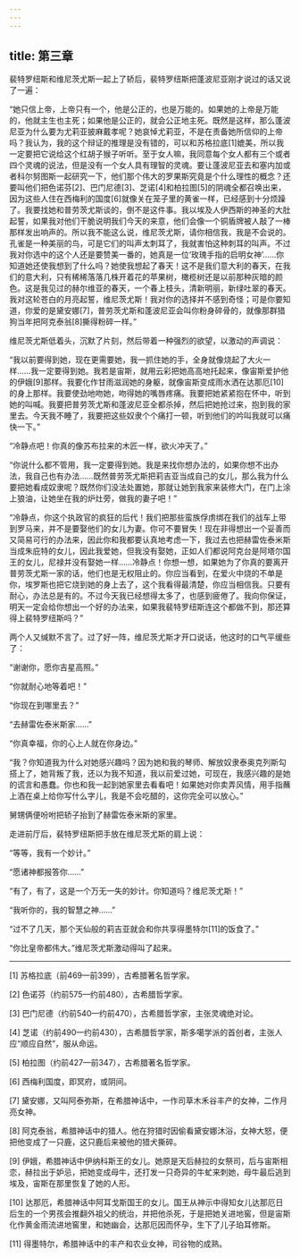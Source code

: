```yaml
---
---
---
```

title: 第三章
---




裴特罗纽斯和维尼茨尤斯一起上了轿后，裴特罗纽斯把蓬波尼亚刚才说过的话又说了一遍：

“她只信上帝，上帝只有一个，他是公正的，也是万能的。如果她的上帝是万能的，他就主生也主死；如果他是公正的，就会公正地主死。既然是这样，那么蓬波尼亚为什么要为尤莉亚披麻戴孝呢？她哀悼尤莉亚，不是在责备她所信仰的上帝吗？我认为，我的这个辩证的推理是没有错的，可以和苏格拉底[1]媲美，所以我一定要把它说给这个红胡子猴子听听。至于女人嘛，我同意每个女人都有三个或者四个灵魂的说法，但是没有一个女人具有理智的灵魂。要让蓬波尼亚去和塞内加或者科尔努图斯一起研究一下，他们那个伟大的罗果斯究竟是个什么理性的概念？还要叫他们把色诺芬[2]、巴门尼德[3]、芝诺[4]和柏拉图[5]的阴魂全都召唤出来，因为这些人住在西梅利的国度[6]就像关在笼子里的黄雀一样，已经感到十分烦躁了。我要找她和普劳茨尤斯谈的，倒不是这件事。我以埃及人伊西斯的神圣的大肚起誓，如果我对他们干脆说明我们今天的来意，他们会像一个铜盾牌被人敲了一棒那样发出响声的。所以我不能这么说，维尼茨尤斯，请你相信我，我是不会说的。孔雀是一种美丽的鸟，可是它们的叫声太刺耳了，我就害怕这种刺耳的叫声。不过我对你选中的这个人还是要赞美一番的，她真是一位‘玫瑰手指的启明女神’……你知道她还使我想到了什么吗？她使我想起了春天！这不是我们意大利的春天，在我们的意大利，只有稀稀落落几株开着花的苹果树，橄榄树还是以前那种灰暗的颜色。这是我见过的赫尔维亚的春天，一个春上枝头，清新明丽，新绿吐翠的春天。我对这轮苍白的月亮起誓，维尼茨尤斯！我对你的选择并不感到奇怪；可是你要知道，你爱的是黛安娜[7]，普劳茨尤斯和蓬波尼亚会叫你粉身碎骨的，就像那群猎狗当年把阿克泰翁[8]撕得粉碎一样。”

维尼茨尤斯低着头，沉默了片刻，然后带着一种强烈的欲望，以激动的声调说：

“我以前要得到她，现在更需要她，我一抓住她的手，全身就像烧起了大火一样……我一定要得到她。我若是宙斯，就用云彩把她高高地托起来，像宙斯爱护他的伊娥[9]那样。我要化作甘雨滋润她的身躯，就像宙斯变成雨水洒在达那厄[10]的身上那样。我要使劲地吻她，吻得她的嘴唇疼痛。我要把她紧紧抱在怀中，听到她的叫喊。我要把普劳茨尤斯和蓬波尼亚全都杀掉，然后把她抢过来，抱到我的家里去。今天我不睡了，我要把这些奴隶个个痛打一顿，听到他们的吟叫我就可以痛快一下。”

“冷静点吧！你真的像苏布拉来的木匠一样，欲火冲天了。”

“你说什么都不管用，我一定要得到她。我是来找你想办法的，如果你想不出办法，我自己也有办法……既然普劳茨尤斯把莉吉亚当成自己的女儿，那么我为什么要把她看成奴隶呢？既然你们没法处置她，那就让她到我家来装修大门，在门上涂上狼油，让她坐在我的炉灶旁，做我的妻子吧！”

“冷静点，你这个执政官的疯狂的后代！我们把那些蛮族俘虏绑在我们的战车上带到罗马来，并不是要娶他们的女儿为妻。你可不要冒失！现在非得想出一个妥善而又简易可行的办法来，因此你和我都要认真地考虑一下，我过去也把赫雷佐泰米斯当成朱庇特的女儿，因此我爱她，但我没有娶她，正如人们都说阿克台是阿塔尔国王的女儿，尼禄并没有娶她一样……冷静点！你想一想，如果她为了你真的要离开普劳茨尤斯一家的话，他们也是无权阻止的。你应当看到，在爱火中烧的不单是你，埃罗斯也把它烧到她的身上去了，这个我看得最清楚，你应当相信我。只要有耐心，办法总是有的。不过今天我已经想得太多了，也感到疲倦了。我向你保证，明天一定会给你想出一个好的办法来，如果我裴特罗纽斯连这个都做不到，那还算得上裴特罗纽斯吗？”

两个人又缄默不言了。过了好一阵，维尼茨尤斯才开口说话，他这时的口气平缓些了：

“谢谢你，愿你吉星高照。”

“你就耐心地等着吧！”

“你现在到哪里去？”

“去赫雷佐泰米斯家……”

“你真幸福，你的心上人就在你身边。”

“我？你知道我为什么对她感兴趣吗？因为她和我的琴师、解放奴隶泰奥克列斯勾搭上了，她背叛了我，还以为我不知道，我以前爱过她，可现在，我感兴趣的是她的谎言和愚蠢。你也和我一起到她家里去看看吧！如果她对你卖弄风情，用手指蘸上酒在桌上给你写什么字儿，我是不会吃醋的，这你完全可以放心。”

舅甥俩便吩咐把轿子抬到了赫雷佐泰米斯的家里。

走进前厅后，裴特罗纽斯把手放在维尼茨尤斯的肩上说：

“等等，我有一个妙计。”

“愿诸神都报答你……”

“有了，有了，这是一个万无一失的妙计。你知道吗？维尼茨尤斯！”

“我听你的，我的智慧之神……”

“过不了几天，那个天仙般的莉吉亚就会和你共享得墨特尔[11]的饭食了。”

“你比皇帝都伟大。”维尼茨尤斯激动得叫了起来。



* * *



[1] 苏格拉底（前469—前399），古希腊著名哲学家。

[2] 色诺芬（约前575—约前480），古希腊哲学家。

[3] 巴门尼德（约前540—约前470），古希腊哲学家，主张灵魂绝对论。

[4] 芝诺（约前490—约前430），古希腊哲学家，斯多噶学派的首创者，主张人应“顺应自然”，服从命运。

[5] 柏拉图（约前427—前347），古希腊著名哲学家。

[6] 西梅利国度，即冥府，或阴间。

[7] 黛安娜，又叫阿泰弥斯，在希腊神话中，一作司草木禾谷丰产的女神，二作月亮女神。

[8] 阿克泰翁，希腊神话中的猎人。他在狩猎时因偷看黛安娜沐浴，女神大怒，便把他变成了一只鹿，这只鹿后来被他的猎犬撕碎。

[9] 伊娥，希腊神话中伊纳科斯王的女儿。她原是天后赫拉的女祭司，后与宙斯相恋，赫拉出于妒忌，把她变成母牛，还打发一只奇异的牛虻来刺她，母牛最后逃到埃及，宙斯在那里恢复了她的人形。

[10] 达那厄，希腊神话中阿耳戈斯国王的女儿。国王从神示中得知女儿达那厄日后生的一个男孩会推翻外祖父的统治，并把他杀死，于是把她关进地窖，但是宙斯化作黄金雨流进地窖里，和她幽会，达那厄因而怀孕，生下了儿子珀耳修斯。

[11] 得墨特尔，希腊神话中的丰产和农业女神，司谷物的成熟。